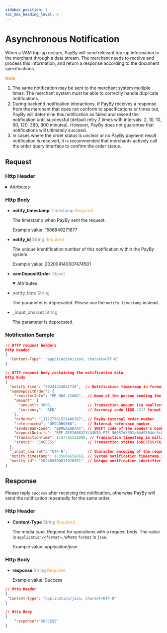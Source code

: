 ```yaml
---
sidebar_position: 1
toc_max_heading_level: 6
---
```



# Asynchronous Notification

When a VAM top-up occurs, PayBy will send relevant top-up information to the merchant through a data stream. The merchant needs to receive and process this information, and return a response according to the document specifications.


 **<font color = '#f19938'>Note</font>**

  1. The same notification may be sent to the merchant system multiple times. The merchant system must be able to correctly handle duplicate notifications.
  2. During backend notification interactions, if PayBy receives a response from the merchant that does not conform to specifications or times out, PayBy will determine this notification as failed and resend the notification until successful (default retry 7 times with intervals: 2, 10, 10, 60, 120, 360, 900 minutes). However, PayBy does not guarantee that notifications will ultimately succeed.
  3. In cases where the order status is unclear or no PayBy payment result notification is received, it is recommended that merchants actively call the order query interface to confirm the order status.

## Request

### Http Header

<details>
  <summary>Attributes</summary>

- **Content-Type**    <font color = '#7d8793'>String</font>  <font color = '#f19938'>Required</font>

  The media type. Required for operations with a request body. The value is `application/<format>`, where `format` is `json`.
  
  Example value: `application/json`


- **sign**   <font color = ' #7d8793'>String</font>   <font color = '#f19938'>Required</font>

  When PayBy sends response, PayBy will use its own private key to sign the message, and the merchant uses PayBy 's public key to verify the signature. If the verification is passed, it proves that the response was sent by PayBy and not faked by others.

</details>


### Http Body

- **notify_timestamp**  <font color = ' #7d8793'>Timestamp</font>  <font color = '#f19938'>Required</font>

  The timestamp when PayBy sent the request.
  
  Example value: 1586849271877


- **notify_id**  <font color = ' #7d8793'>String</font>  <font color = '#f19938'>Required</font>

  The unique identification number of this notification within the PayBy system.
  
  Example value: 202004140007474501


- **vamDepositOrder**   <font color = ' #7d8793'>Object</font>

  <details open={true}>
  <summary>Attributes</summary>
    <VAMDepositOrder/>
  </details>


- <font color = 'grey'>**notify_time**</font>  <font color = ' #7d8793'>String</font>  

  The parameter is deprecated. Please use the `notify_timestamp` instead.


- <font color = 'grey'>**_input_charset**</font>  <font color = ' #7d8793'>String</font>  

  The parameter is deprecated. 


### Notification Sample

```json
// HTTP request headers
Http Header
{
  "Content-Type": "application/json; charset=UTF-8"
}

// HTTP request body containing the notification data
Http Body
{
  "notify_time": "20241224061738",  // Notification timestamp in format YYYYMMDDHHMMSS
  "vamDepositOrder": {
    "remitterInfo": "MR HUA JIANG",  // Name of the person sending the funds
    "amount": {
      "amount": 3000,                // Transaction amount (in smallest currency unit)
      "currency": "AED"              // Currency code (ISO 4217 format)
    },
    "orderNo": "131727701521486397", // PayBy internal order number
    "referenceNo": "UFOC0HQ008",     // External reference number
    "senderBankCode": "BBMEAEADXXX", // SWIFT code of the sender's bank
    "depositDetails": "REF AEV260832YLQ4K5D FIS 56057df891a0449584dc5c8d84a6a138", // Additional deposit details/memo
    "transactionTime": 1727701521000, // Transaction timestamp in milliseconds (Unix epoch)
    "status": "SUCCESS"              // Transaction status (SUCCESS/FAILED/PENDING)
  },
  "_input_charset": "UTF-8",         // Character encoding of the request
  "notify_timestamp": 1735006658869, // System notification timestamp in milliseconds
  "notify_id": "202409300013926551"  // Unique notification identifier
}

```

## Response 

Please reply `success` after receiving the notification, otherwise PayBy will send the notification repeatedly for the same order.


### Http Header


- **Content-Type**    <font color = '#7d8793'>String</font>  <font color = '#f19938'>Required</font>

  The media type. Required for operations with a request body. The value is `application/<format>`, where `format` is `json`.
  
  Example value: application/json


### Http Body

- **response**  <font color = ' #7d8793'>String</font>  <font color = '#f19938'>Required</font>

  Example value: Success


```json
// Http Header
{
 "Content-Type": "application/json; charset=UTF-8" 
}

// Http Body
{
    "response":"SUCCESS"
}
```

